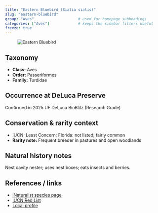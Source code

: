 ```yaml
---
title: "Eastern Bluebird (Sialia sialis)"
slug: "eastern-bluebird"
group: "Aves"                    # used for homepage subheadings
categories: ["Aves"]             # keeps the sidebar filters useful
freeze: true
---
```


<figure class="species-figure">
  <img src="https://inaturalist-open-data.s3.amazonaws.com/photos/356151567/medium.jpeg" alt="Eastern Bluebird" class="species-photo" />
  
</figure>

## Taxonomy
- **Class:** Aves
- **Order:** Passeriformes
- **Family:** Turdidae

## Occurrence at DeLuca Preserve
Confirmed in 2025 UF DeLuca BioBlitz (Research Grade)

## Conservation & rarity context
- IUCN: Least Concern; Florida: not listed; fairly common
- **Rarity note:** Frequent breeder in pastures and open woodlands

## Natural history notes
Nest cavity nester; uses nest boxes; eats insects and berries.

## References / links
- [iNaturalist species page](https://www.inaturalist.org/taxa/9176-Sialia-sialis)
- [IUCN Red List](https://www.iucnredlist.org/species/103766554)
- [Local profile](https://myfwc.com/wildlifehabitats/profiles/birds/songbirds/eastern-bluebird/)
